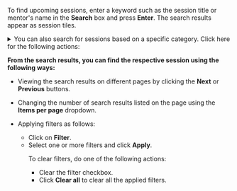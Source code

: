 
To find upcoming sessions, enter a keyword such as the session title or mentor's name in the **Search** box and press **Enter**. The search results appear as session tiles.
    
<details>
<summary>You can also search for sessions based on a specific category. Click here for the following actions:</summary>

1. To specify the search category, click the **Search** box and select a search category such as **Mentor name**.

2. Enter the search keyword. Based on the specified search category, the search results appear as session tiles.

    ![](media/portal-searchsessions.png)

</details>

**From the search results, you can find the respective session using the following ways:**

* Viewing the search results on different pages by clicking the <b>Next</b> or <b>Previous</b> buttons.
* Changing the number of search results listed on the page using the <b>Items per page</b> dropdown.
* Applying filters as follows:

    * Click on <b>Filter</b>.
    * Select one or more filters and click <b>Apply</b>.
        <p>
        <Admonition type="tip">
        <p>To clear filters, do one of the following actions:</p>
        <ul>
        <li>Clear the filter checkbox.</li>
        <li>Click <b>Clear all</b> to clear all the applied filters.</li>
        </ul>
        </Admonition>
        </p>
